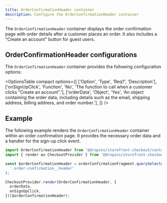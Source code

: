 ```yaml
---
title: OrderConfirmationHeader container
description: Configure the OrderConfirmationHeader container 
---
```



The `OrderConfirmationHeader` container displays the order confirmation page with order details after a customer places an order. It also includes a "Create an account" button for guest users.

## OrderConfirmationHeader configurations

The `OrderConfirmationHeader` container provides the following configuration options:

<OptionsTable
  compact
  options={[
    ['Option', 'Type', 'Req?', 'Description'],
    ['onSignUpClick', 'Function', 'No', 'The function to call when a customer clicks "Create an account".'],
    ['orderData', 'Object', 'Yes', 'An object containing the order data, including details such as the email, shipping address, billing address, and order number.'],
  ]}
/>

## Example

The following example renders the `OrderConfirmationHeader` container within an order confirmation page. It provides the necessary order data and a handler for the sign-up click event.

```ts
import OrderConfirmationHeader from '@dropins/storefront-checkout/containers/OrderConfirmationHeader.js';
import { render as CheckoutProvider } from '@dropins/storefront-checkout/render.js';

const $orderConfirmationHeader = orderConfirmationFragment.querySelector(
  '.order-confirmation__header'
);

CheckoutProvider.render(OrderConfirmationHeader, {
  orderData,
  onSignUpClick,
})($orderConfirmationHeader);
```